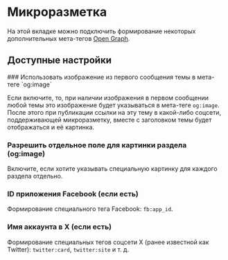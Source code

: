 # Микроразметка

На этой вкладке можно подключить формирование некоторых дополнительных мета-тегов [Open Graph](https://ogp.me/).


## Доступные настройки

<Steps>
### Использовать изображение из первого сообщения темы в мета-теге `og:image`

Если включите, то, при наличии изображения в первом сообщении любой темы это изображение будет указываться в мета-теге `og:image`. После этого при публикации ссылки на эту тему в какой-либо соцсети, поддерживающей микроразметку, вместе с заголовком темы будет отображаться и её картинка.

### Разрешить отдельное поле для картинки раздела (og:image)

Включите, если хотите указывать специальную картинку для каждого раздела отдельно.

### ID приложения Facebook (если есть)

Формирование специального тега Facebook: `fb:app_id`.

### Имя аккаунта в X (если есть)

Формирование специальных тегов соцсети X (ранее известной как Twitter): `twitter:card`, `twitter:site` и т. д.
</Steps>
